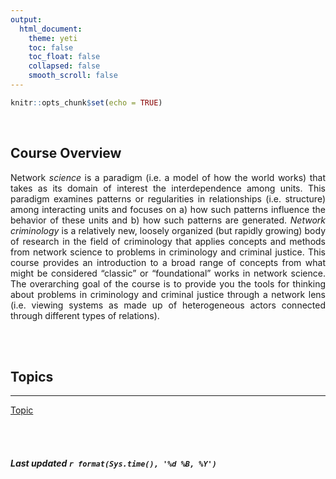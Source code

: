 ```yaml
---
output: 
  html_document:
    theme: yeti
    toc: false
    toc_float: false
    collapsed: false
    smooth_scroll: false
---
```


<style>
body {
text-align: justify}
</style>

```r
knitr::opts_chunk$set(echo = TRUE)
```
<br>

## Course Overview

Network *science* is a paradigm (i.e. a model of how the world works) that takes as its domain of interest the interdependence among units. This paradigm examines patterns or regularities in relationships (i.e. structure) among interacting units and focuses on a) how such patterns influence the behavior of these units and b) how such patterns are generated. *Network criminology* is a relatively new, loosely organized (but rapidly growing) body of research in the field of criminology that applies concepts and methods from network science to problems in criminology and criminal justice. This course provides an introduction to a broad range of concepts from what might be considered “classic” or “foundational” works in network science. The overarching goal of the course is to provide you the tools for thinking about problems in criminology and criminal justice through a network lens (i.e. viewing systems as made up of heterogeneous actors connected through different types of relations).

<br>
<br>

## Topics  
____

[Topic](name.html)

<br>
<br>

###### ***Last updated `r format(Sys.time(), '%d %B, %Y')`***